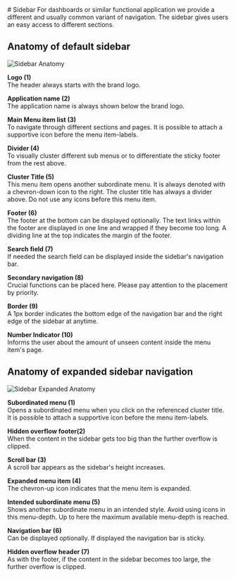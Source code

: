 



<Meta of={SidebarStories} /> 
# Sidebar
For dashboards or similar functional application we provide a different and usually common variant of navigation. The sidebar gives users an easy access to different sections.

## Anatomy of default sidebar
<img src={SidebarAnatomy} alt="Sidebar Anatomy" />

**Logo (1)**\
The header always starts with the brand logo.


**Application name (2)**\
The application name is always shown below the brand logo.
 

**Main Menu item list (3)**\
To navigate through different sections and pages. It is possible to attach a supportive icon before the menu item-labels.


**Divider (4)**\
To visually cluster different sub menus or to differentiate the sticky footer from the rest above.


**Cluster Title (5)**\
This menu item opens another subordinate menu. It is always denoted with a chevron-down icon to the right. The cluster title has always a divider above. Do not use any icons before this menu item.


**Footer (6)**\
The footer at the bottom can be displayed optionally. The text links within the footer are displayed in one line and wrapped if they become too long. A dividing line at the top indicates the margin of the footer.


**Search field (7)**\
If needed the search field can be displayed inside the sidebar's navigation bar.


**Secondary navigation (8)**\
Crucial functions can be placed here. Please pay attention to the placement by priority.


**Border (9)**\
A 1px border indicates the bottom edge of the navigation bar and the right edge of the sidebar at anytime.


**Number Indicator (10)**\
Informs the user about the amount of unseen content inside the menu item's page.


## Anatomy of expanded sidebar navigation
<img src={SidebarExpandedAnatomy} alt="Sidebar Expanded Anatomy" />

**Subordinated menu (1)**\
Opens a subordinated menu when you click on the referenced cluster title. It is possible to attach a supportive icon before the menu item-labels.


**Hidden overflow footer(2)**\
When the content in the sidebar gets too big than the further overflow is clipped.
 

**Scroll bar (3)**\
A scroll bar appears as the sidebar's height increases.


**Expanded menu item (4)**\
The chevron-up icon indicates that the menu item is expanded.


**Intended subordinate menu (5)**\
Shows another subordinate menu in an intended style. Avoid using icons in this menu-depth. Up to here the maximum available menu-depth is reached.


**Navigation bar (6)**\
Can be displayed optionally. If displayed the navigation bar is sticky.


**Hidden overflow header (7)**\
As with the footer, if the content in the sidebar becomes too large, the further overflow is clipped.
